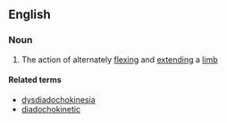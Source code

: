 ==English==

===Noun===
{{en-noun|diadochokineses}}

# The action of alternately [[flex]]ing and [[extend]]ing a [[limb]]

====Related terms====
* [[dysdiadochokinesia]]
* [[diadochokinetic]]